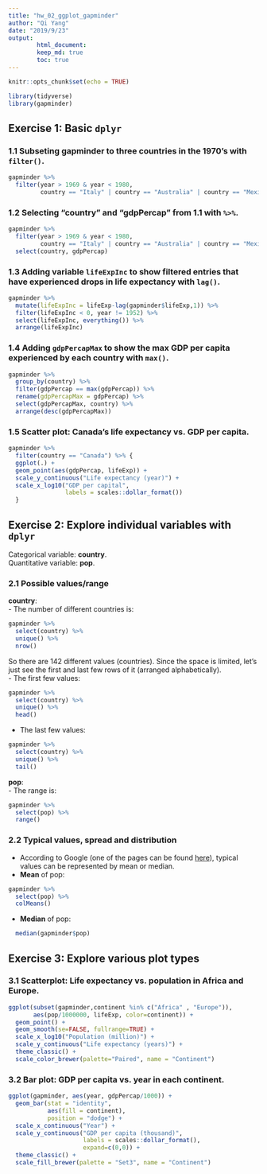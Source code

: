 ```yaml
---
title: "hw_02_ggplot_gapminder"
author: "Qi Yang"
date: "2019/9/23"
output: 
        html_document:
        keep_md: true
        toc: true
---
```


```r
knitr::opts_chunk$set(echo = TRUE)
```
```r
library(tidyverse)
library(gapminder)
```

## Exercise 1: Basic `dplyr`
### 1.1 Subseting gapminder to three countries in the 1970’s with `filter()`.
```r
gapminder %>%
  filter(year > 1969 & year < 1980,
         country == "Italy" | country == "Australia" | country == "Mexico")
```
### 1.2 Selecting “country” and “gdpPercap” from 1.1 with ` %>% `.
```r
gapminder %>%
  filter(year > 1969 & year < 1980,
         country == "Italy" | country == "Australia" | country == "Mexico") %>% 
  select(country, gdpPercap)
```
### 1.3 Adding variable `lifeExpInc` to show filtered entries that have experienced drops in life expectancy with `lag()`.
```r
gapminder %>%
  mutate(lifeExpInc = lifeExp-lag(gapminder$lifeExp,1)) %>% 
  filter(lifeExpInc < 0, year != 1952) %>% 
  select(lifeExpInc, everything()) %>% 
  arrange(lifeExpInc)
```
### 1.4 Adding `gdpPercapMax` to show the max GDP per capita experienced by each country with `max()`.
```r
gapminder %>% 
  group_by(country) %>% 
  filter(gdpPercap == max(gdpPercap)) %>% 
  rename(gdpPercapMax = gdpPercap) %>% 
  select(gdpPercapMax, country) %>% 
  arrange(desc(gdpPercapMax))
```
### 1.5 Scatter plot: Canada’s life expectancy vs. GDP per capita.
```r
gapminder %>% 
  filter(country == "Canada") %>% {
  ggplot(.) +
  geom_point(aes(gdpPercap, lifeExp)) +
  scale_y_continuous("Life expectancy (year)") +
  scale_x_log10("GDP per capital",
                labels = scales::dollar_format())
  }
```

## Exercise 2: Explore individual variables with `dplyr`
Categorical variable: **country**.  
Quantitative variable: **pop**.  

### 2.1 Possible values/range  
**country**:   
- The number of different countries is:
```r
gapminder %>% 
  select(country) %>% 
  unique() %>% 
  nrow()
```
So there are 142 different values (countries). Since the space is limited, let's just see the first and last few rows of it (arranged alphabetically).   
- The first few values:
```r
gapminder %>% 
  select(country) %>% 
  unique() %>% 
  head()
```
- The last few values:
```r
gapminder %>% 
  select(country) %>% 
  unique() %>% 
  tail()
```
**pop**:  
- The range is:
```r
gapminder %>% 
  select(pop) %>% 
  range()
```
### 2.2 Typical values, spread and distribution
- According to Google (one of the pages can be found  [here](http://www.physics.csbsju.edu/stats/descriptive2.html)), typical values can be represented by mean or median.   
- **Mean** of pop:
```r
gapminder %>% 
  select(pop) %>% 
  colMeans()
```
- **Median** of pop:
```r
  median(gapminder$pop)
```




## Exercise 3: Explore various plot types
### 3.1 Scatterplot: Life expectancy vs. population in Africa and Europe.
```r
ggplot(subset(gapminder,continent %in% c("Africa" , "Europe")),
       aes(pop/1000000, lifeExp, color=continent)) + 
  geom_point() +
  geom_smooth(se=FALSE, fullrange=TRUE) +
  scale_x_log10("Population (million)") +
  scale_y_continuous("Life expectancy (years)") +
  theme_classic() +
  scale_color_brewer(palette="Paired", name = "Continent")
```  

### 3.2 Bar plot: GDP per capita vs. year in each continent.
```r
ggplot(gapminder, aes(year, gdpPercap/1000)) +
  geom_bar(stat = "identity", 
           aes(fill = continent), 
           position = "dodge") + 
  scale_x_continuous("Year") +
  scale_y_continuous("GDP per capita (thousand)", 
                     labels = scales::dollar_format(), 
                     expand=c(0,0)) +
  theme_classic() + 
  scale_fill_brewer(palette = "Set3", name = "Continent")
```

